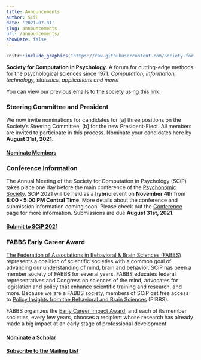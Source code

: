 ```yaml
---
title: Announcements
author: SCiP
date: '2021-07-01'
slug: announcements
url: /announcements/
showDate: false
---
```


```r
knitr::include_graphics("https://raw.githubusercontent.com/Society-for-Computation-in-Psychology/Society-for-Computation-in-Psychology.github.io/02e9bfbebdae8af64bed074c48e5517e21f0a921/files/imgs/scip_logo-2020a.png")
```

**Society for Computation in Psychology**. A forum for cutting-edge methods for the psychological sciences since 1971. *Computation, information, technology, statistics, applications and more!*

You can view our previous emails to the society [using this link](/emails/).

### Steering Committee and President

We now invite nominations for candidates for [a] three positions on the Society's Steering Committee, [b] for the new President-Elect. All members are invited to participate in this process. Nominate your candidates here by **August 31st, 2021**.

#### [Nominate Members](https://forms.gle/P1XaiATMEKAsD268A)

### Conference Information

The Annual Meeting of the Society for Computation in Psychology (SCiP) takes place one day before the main conference of the [Psychonomic Society](https://www.psychonomic.org/). SCiP 2021 will be held as a **hybrid** event on **November 4th** from **8:00 - 5:00 PM Central Time**. More details about the conference and submission information coming soon. Please check out the [Conference](/conference/) page for more information. Submissions are due **August 31st, 2021**.

#### [Submit to SCiP 2021](https://forms.gle/cZ9nmCyvxvmh21J66 )

### FABBS Early Career Award

[The Federation of Associations in Behavioral & Brain Sciences (FABBS)](https://fabbs.org/) represents a coalition of scientific societies with a common goal of advancing our understanding of mind, brain and behavior. SCiP has been a member society of FABBS for several years. FABBS educates federal representatives and Congress on sciences of the mind, advocates for legislation and policy that enhance scientific training and research, and more. Because we are a FABBS society, members of SCiP get free access to [Policy Insights from the Behavioral and Brain Sciences](https://journals.sagepub.com/home/bbs) (PIBBS).

FABBS organizes the [Early Career Impact Award](https://fabbs.org/honoring-our-scientists/impact-award-winners/), and each of its member societies, every few years, chooses a recipient whose research has already made a big impact at an early stage of professional development.

#### [Nominate a Scholar](https://forms.gle/z1mdg6hGWhqARZjBA)

#### [Subscribe to the Mailing List](https://mailchi.mp/4df6e290ffee/ub0p519mz8)
